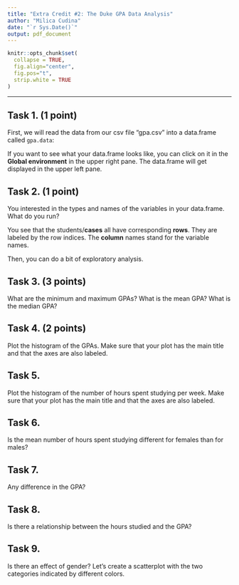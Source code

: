 ```yaml
---
title: "Extra Credit #2: The Duke GPA Data Analysis"
author: "Milica Cudina"
date: "`r Sys.Date()`"
output: pdf_document
---
```

<!-- The author of this template is Dr. Gordan Zitkovic.-->
<!-- The code chunk below contains some settings that will  -->
<!-- make your R code look better in the output pdf file.  -->
<!-- If you are curious about what each option below does, -->
<!-- go to https://yihui.org/knitr/options/ -->
<!-- If not, feel free to disregard everything ...  -->
```r
knitr::opts_chunk$set(
  collapse = TRUE,
  fig.align="center",
  fig.pos="t",
  strip.white = TRUE
)
```
<!-- ... down to here. -->

---

## Task 1. (1 point)
First, we will read the data from our csv file "gpa.csv" into a data.frame called `gpa.data`:

If you want to see what your data.frame looks like, you can click on it in the **Global environment** in the upper right pane. The data.frame will get displayed in the upper left pane. 

## Task 2. (1 point)
You interested in the types and names of the variables in your data.frame. What do you run?

You see that the students/**cases** all have corresponding **rows**. They are labeled by the row indices. The **column** names stand for the variable names.

Then, you can do a bit of exploratory analysis. 

## Task 3. (3 points)
What are the minimum and maximum GPAs? What is the mean GPA? What is the median GPA?


## Task 4. (2 points)
Plot the histogram of the GPAs. Make sure that your plot has the main title and that the axes are also labeled. 

## Task 5. 
Plot the histogram of the number of hours spent studying per week. Make sure that your plot has the main title and that the axes are also labeled. 

## Task 6. 
Is the mean number of hours spent studying different for females than for males? 

## Task 7. 
Any difference in the GPA?

## Task 8. 
Is there a relationship between the hours studied and the GPA?

## Task 9. 
Is there an effect of gender? Let's create a scatterplot with the two categories indicated by different colors. 
